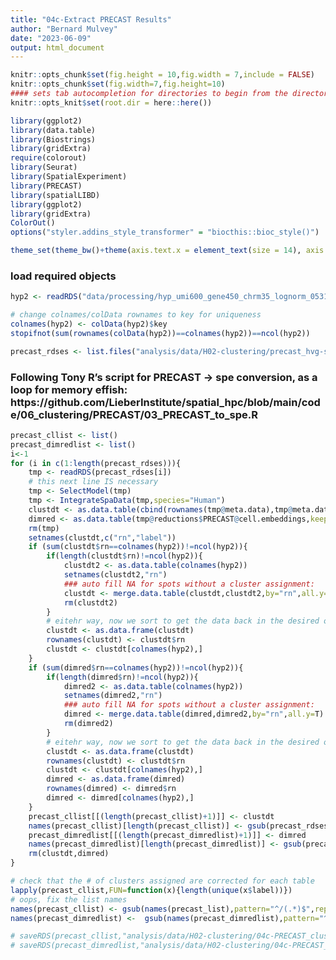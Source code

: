```yaml
---
title: "04c-Extract PRECAST Results"
author: "Bernard Mulvey"
date: "2023-06-09"
output: html_document
---
```


```r
knitr::opts_chunk$set(fig.height = 10,fig.width = 7,include = FALSE)
knitr::opts_chunk$set(fig.width=7,fig.height=10)
#### sets tab autocompletion for directories to begin from the directory containing the .Rproj session, instead of the script's directory if different
knitr::opts_knit$set(root.dir = here::here())

library(ggplot2)
library(data.table)
library(Biostrings)
library(gridExtra)
require(colorout)
library(Seurat)
library(SpatialExperiment)
library(PRECAST)
library(spatialLIBD)
library(ggplot2)
library(gridExtra)
ColorOut()
options("styler.addins_style_transformer" = "biocthis::bioc_style()")

theme_set(theme_bw()+theme(axis.text.x = element_text(size = 14), axis.title.x = element_text(size = 16), axis.text.y = element_text(size = 14), axis.title.y = element_text(size =16), plot.title = element_text(size = 20,hjust=0.5), strip.text = element_text(size=18), legend.text = element_text(size=10), legend.title = element_text(size=11,hjust=0.5)))
```

### load required objects
```r
hyp2 <- readRDS("data/processing/hyp_umi600_gene450_chrm35_lognorm_053123.RDS")

# change colnames/colData rownames to key for uniqueness 
colnames(hyp2) <- colData(hyp2)$key
stopifnot(sum(rownames(colData(hyp2))==colnames(hyp2))==ncol(hyp2))

precast_rdses <- list.files("analysis/data/H02-clustering/precast_hvg-svg_out",pattern=".RDS",full.names = T)

```


### Following Tony R's script for PRECAST -> spe conversion, as a loop for memory effish: https://github.com/LieberInstitute/spatial_hpc/blob/main/code/06_clustering/PRECAST/03_PRECAST_to_spe.R
```r
precast_cllist <- list()
precast_dimredlist <- list()
i<-1
for (i in c(1:length(precast_rdses))){
    tmp <- readRDS(precast_rdses[i])
    # this next line IS necessary
    tmp <- SelectModel(tmp)
    tmp <- IntegrateSpaData(tmp,species="Human")
    clustdt <- as.data.table(cbind(rownames(tmp@meta.data),tmp@meta.data$cluster))
    dimred <- as.data.table(tmp@reductions$PRECAST@cell.embeddings,keep.rownames=T)
    rm(tmp)
    setnames(clustdt,c("rn","label"))
    if (sum(clustdt$rn==colnames(hyp2))!=ncol(hyp2)){
        if(length(clustdt$rn)!=ncol(hyp2)){
            clustdt2 <- as.data.table(colnames(hyp2))
            setnames(clustdt2,"rn")
            ### auto fill NA for spots without a cluster assignment:
            clustdt <- merge.data.table(clustdt,clustdt2,by="rn",all.y=T)
            rm(clustdt2)
        }
        # eitehr way, now we sort to get the data back in the desired order. this is simpler than in Tony's script because we've changed the rownames to be an experiment-wide unique key value
        clustdt <- as.data.frame(clustdt)
        rownames(clustdt) <- clustdt$rn
        clustdt <- clustdt[colnames(hyp2),]
    }
    if (sum(dimred$rn==colnames(hyp2))!=ncol(hyp2)){
        if(length(dimred$rn)!=ncol(hyp2)){
            dimred2 <- as.data.table(colnames(hyp2))
            setnames(dimred2,"rn")
            ### auto fill NA for spots without a cluster assignment:
            dimred <- merge.data.table(dimred,dimred2,by="rn",all.y=T)
            rm(dimred2)
        }
        # eitehr way, now we sort to get the data back in the desired order. this is simpler than in Tony's script because we've changed the rownames to be an experiment-wide unique key value
        clustdt <- as.data.frame(clustdt)
        rownames(clustdt) <- clustdt$rn
        clustdt <- clustdt[colnames(hyp2),]
        dimred <- as.data.frame(dimred)
        rownames(dimred) <- dimred$rn
        dimred <- dimred[colnames(hyp2),]
    }
    precast_cllist[[(length(precast_cllist)+1)]] <- clustdt
    names(precast_cllist)[length(precast_cllist)] <- gsub(precast_rdses[i],pattern="^.*hvg-svg_out\\/(.*_k.*)_precast.*$",replacement="\\1")
    precast_dimredlist[[(length(precast_dimredlist)+1)]] <- dimred
    names(precast_dimredlist)[length(precast_dimredlist)] <- gsub(precast_rdses[i],pattern="^.*hvg-svg_out\\/(.*_k.*)_precast.*$",replacement="\\1")
    rm(clustdt,dimred)
}

# check that the # of clusters assigned are corrected for each table
lapply(precast_cllist,FUN=function(x){length(unique(x$label))})
# oops, fix the list names
names(precast_cllist) <- gsub(names(precast_list),pattern="^/(.*)$",replacement="\\1")
names(precast_dimredlist) <-  gsub(names(precast_dimredlist),pattern="^/(.*)$",replacement="\\1")

# saveRDS(precast_cllist,"analysis/data/H02-clustering/04c-PRECAST_clusters_hvg1020_nnsvg1020_k9-15-20-31.RDS")
# saveRDS(precast_dimredlist,"analysis/data/H02-clustering/04c-PRECAST_dimreductions_hvg1020_nnsvg1020_k9-15-20-31.RDS")
```
